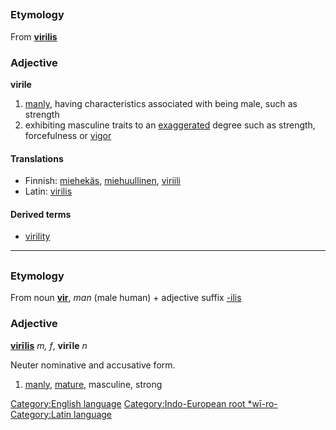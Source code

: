 =={{en}}==
[[Category:English language]]
===Etymology===
From {{la}} '''[[virilis]]'''
[[Category:Indo-European root *wī-ro-]]

===Adjective===
'''virile'''

#[[manly]], having characteristics associated with being male, such as strength
# exhibiting masculine traits to an [[exaggerated]] degree such as strength, forcefulness or [[vigor]]
====Translations====
*Finnish: [[miehekäs]], [[miehuullinen]], [[viriili]]
*Latin: [[virilis]]

====Derived terms====
*[[virility]]

----

=={{la}}==
[[Category:Latin language]]

===Etymology===
From noun '''[[vir]]''', ''man'' (male human) + adjective suffix [[-ilis]]

===Adjective===
'''[[virilis|virīlis]]''' ''m, f'', '''virīle''' ''n''

Neuter nominative and accusative form.

#[[manly]], [[mature]], masculine, strong